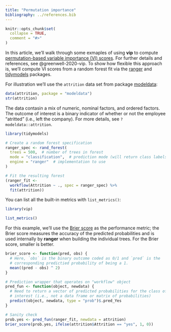 ```yaml
---
title: "Permutation importance"
bibliography: ../references.bib
---
```


```r
knitr::opts_chunk$set(
  collapse = TRUE,
  comment = "#>"
)
```

In this article, we'll walk through some exmaples of using **vip** to compute [permutation-based variable importance (VI) scores](https://scikit-learn.org/stable/modules/permutation_importance.html). For further details and references, see @greenwell-2020-vip. To show how flexible this approach is, we'll compute VI scores from a random forest fit via the [ranger](https://cran.r-project.org/package=ranger) and [tidymodels](https://www.tidymodels.org/) packages.

For illustration we'll use the `attrition` data set from package [modeldata](https://cran.r-project.org/package=modeldata):

```r
data(attrition, package = "modeldata")
str(attrition)
```

The data contasin a mix of numeric, nominal factors, and ordered factors. The outcome of interest is a binary indicator of whether or not the employee "atritted" (i.e., left the company). For more details, see `?modeldata::attrition`.

```r
library(tidymodels)

# Create a random forest specification
ranger_spec <- rand_forest(
  trees = 500,  # number of trees in forest
  mode = "classification",  # prediction mode (will return class labels)
  engine = "ranger"  # implementation to use
)

# Fit the resulting forest
(ranger_fit <- 
  workflow(Attrition ~ ., spec = ranger_spec) %>%
  fit(attrition))
```
You can list all the built-in metrics with `list_metrics()`:

```r
library(vip)

list_metrics()
```

For this example, we'll use the [Brier score](https://en.wikipedia.org/wiki/Brier_score) as the performance metric; the Brier score measures the accuracy of the predicted probabilities and is used internally by **ranger** when building the individual trees. For the Brier score, smaller is better.

```r
brier_score <- function(pred, obs) {
  # Here, `obs` is the binary outcome coded as 0/1 and `pred` is the 
  # corresponding predictied probability of being a 1.
  mean((pred - obs) ^ 2)
}
```

```r
# Prediction wrapper that operates on "workflow" object
pred_fun <- function(object, newdata) {
  # Need to return a vector of predicted probabilities for the class of 
  # interest (i.e., not a data frame or matrix of probabilities)
  predict(object, newdata, type = "prob")$.pred_Yes
}

# Sanity check
prob.yes <- pred_fun(ranger_fit, newdata = attrition)
brier_score(prob.yes, ifelse(attrition$Attrition == "yes", 1, 0))
```
